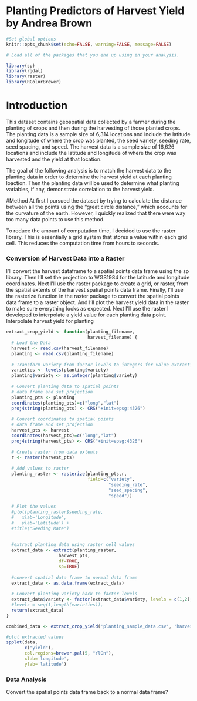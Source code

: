 Planting Predictors of Harvest Yield   by Andrea Brown
========================================================
```r
#Set global options
knitr::opts_chunk$set(echo=FALSE, warning=FALSE, message=FALSE)
```


```r
# Load all of the packages that you end up using in your analysis.

library(sp)
library(rgdal)
library(raster)
library(RColorBrewer)
```

# Introduction 
This dataset contains geospatial data collected by a farmer during the planting of crops and then during the harvesting of those planted crops. The planting data is a sample size of 6,314 locations and include the latitude and longitude of where the crop was planted, the seed variety, seeding rate, seed spacing, and speed. The harvest data is a sample size of 16,626 locations and include the latitude and longitude of where the crop was harvested and the yield at that location. 

The goal of the following analysis is to match the harvest data to the planting data in order to determine the harvest yield at each planting loaction. Then the planting data will be used to determine what planting variables, if any, demonstrate correlation to the harvest yield.

#Method
At first I pursued the dataset by trying to calculate the distance between all the points using the "great circle distance," which accounts for the curvature of the earth. However, I quickly realized that there were way too many data points to use this method.

To reduce the amount of computation time, I decided to use the raster library. This is essentially a grid system that stores a value within each grid cell. This reduces the computation time from hours to seconds.

### Conversion of Harvest Data into a Raster
I'll convert the harvest dataframe to a spatial points data frame using the sp library. Then I'll set the projection to WGS1984 for the latitude and longitude coordinates. Next I'll use the raster package to create a grid, or raster, from the spatial extents of the harvest spatial points data frame. Finally, I'll use the rasterize function in the raster package to convert the spatial points data frame to a raster object. And I'll plot the harvest yield data in the raster to make sure everything looks as expected. Next I'll use the raster I developed to interpolate a yield value for each planting data point. Interpolate harvest yield for planting

```r
extract_crop_yield <- function(planting_filename, 
                               harvest_filename) {
  # Load the Data
  harvest <- read.csv(harvest_filename)
  planting <- read.csv(planting_filename)
  
  # Transform variety from factor levels to integers for value extraction
  varieties <- levels(planting$variety)
  planting$variety <- as.integer(planting$variety)
  
  # Convert planting data to spatial points 
  # data frame and set projection
  planting_pts <- planting
  coordinates(planting_pts)=c("long","lat")
  proj4string(planting_pts) <- CRS("+init=epsg:4326")
  
  # Convert coordinates to spatial points 
  # data frame and set projection
  harvest_pts <- harvest
  coordinates(harvest_pts)=c("long","lat")
  proj4string(harvest_pts) <- CRS("+init=epsg:4326")
  
  # Create raster from data extents
  r <- raster(harvest_pts)
  
  # Add values to raster
  planting_raster <- rasterize(planting_pts,r,
                               field=c("variety",
                                       "seeding_rate",
                                       "seed_spacing",
                                       "speed"))
  
  # Plot the values
  #plot(planting_raster$seeding_rate, 
  #   xlab='Longitude',
  #   ylab='Latitude') +
  #title("Seeding Rate")
  
  
  #extract planting data using raster cell values
  extract_data <- extract(planting_raster,
                    harvest_pts,
                    df=TRUE,
                    sp=TRUE)
  
  #convert spatial data frame to normal data frame
  extract_data <- as.data.frame(extract_data)
  
  # Convert planting variety back to factor levels
  extract_data$variety <- factor(extract_data$variety, levels = c(1,2),labels = varieties)
  #levels = seq(1,length(varieties)), 
  return(extract_data)
}
```




```r
combined_data <- extract_crop_yield('planting_sample_data.csv', 'harvest_sample_data.csv')
```

```r
#plot extracted values
spplot(data,
       c("yield"),
       col.regions=brewer.pal(5, "YlGn"),
       xlab='longitude',
       ylab='latitude')
```

### Data Analysis
Convert the spatial points data frame back to a normal data frame?












